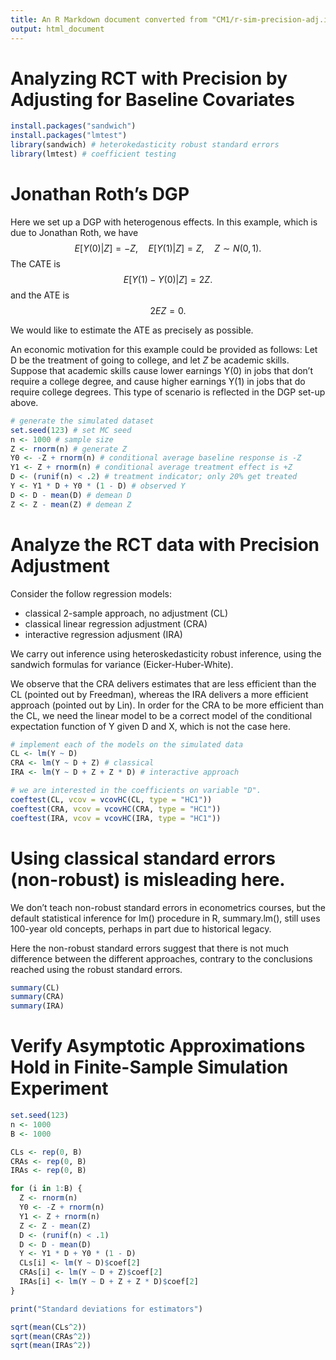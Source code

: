 ```yaml
---
title: An R Markdown document converted from "CM1/r-sim-precision-adj.irnb"
output: html_document
---
```


# Analyzing RCT with Precision by Adjusting for Baseline Covariates

```r
install.packages("sandwich")
install.packages("lmtest")
library(sandwich) # heterokedasticity robust standard errors
library(lmtest) # coefficient testing
```

# Jonathan Roth's DGP

Here we set up a DGP with heterogenous effects. In this example, which is due to Jonathan Roth, we have
$$
E [Y(0) | Z] = - Z, \quad E [Y(1) |Z] = Z, \quad Z \sim N(0,1).
$$
The CATE is
$$
E [Y(1) - Y(0) | Z ]= 2 Z.
$$
and the ATE is
$$
2 E Z = 0.
$$

We would like to estimate the ATE as precisely as possible.

An economic motivation for this example could be provided as follows: Let D be the treatment of going to college, and let $Z$ be academic skills.  Suppose that academic skills cause lower earnings Y(0) in jobs that don't require a college degree, and cause higher earnings  Y(1) in jobs that do require college degrees. This type of scenario is reflected in the DGP set-up above.


```r
# generate the simulated dataset
set.seed(123) # set MC seed
n <- 1000 # sample size
Z <- rnorm(n) # generate Z
Y0 <- -Z + rnorm(n) # conditional average baseline response is -Z
Y1 <- Z + rnorm(n) # conditional average treatment effect is +Z
D <- (runif(n) < .2) # treatment indicator; only 20% get treated
Y <- Y1 * D + Y0 * (1 - D) # observed Y
D <- D - mean(D) # demean D
Z <- Z - mean(Z) # demean Z
```

# Analyze the RCT data with Precision Adjustment

Consider the follow regression models:

*  classical 2-sample approach, no adjustment (CL)
*  classical linear regression adjustment (CRA)
*  interactive regression adjusment (IRA)

We carry out inference using heteroskedasticity robust inference, using the sandwich formulas for variance (Eicker-Huber-White).  

We observe that the CRA delivers estimates that are less efficient than the CL (pointed out by Freedman), whereas the IRA delivers a more efficient approach (pointed out by Lin). In order for the CRA to be more efficient than the CL, we need the linear model to be a correct model of the conditional expectation function of Y given D and X, which is not the case here.

```r
# implement each of the models on the simulated data
CL <- lm(Y ~ D)
CRA <- lm(Y ~ D + Z) # classical
IRA <- lm(Y ~ D + Z + Z * D) # interactive approach

# we are interested in the coefficients on variable "D".
coeftest(CL, vcov = vcovHC(CL, type = "HC1"))
coeftest(CRA, vcov = vcovHC(CRA, type = "HC1"))
coeftest(IRA, vcov = vcovHC(IRA, type = "HC1"))
```

# Using classical standard errors (non-robust) is misleading here.

We don't teach non-robust standard errors in econometrics courses, but the default statistical inference for lm() procedure in R, summary.lm(), still uses 100-year old concepts, perhaps in part due to historical legacy.  

Here the non-robust standard errors suggest that there is not much difference between the different approaches, contrary to the conclusions reached using the robust standard errors.

```r
summary(CL)
summary(CRA)
summary(IRA)
```

# Verify Asymptotic Approximations Hold in Finite-Sample Simulation Experiment

```r
set.seed(123)
n <- 1000
B <- 1000

CLs <- rep(0, B)
CRAs <- rep(0, B)
IRAs <- rep(0, B)

for (i in 1:B) {
  Z <- rnorm(n)
  Y0 <- -Z + rnorm(n)
  Y1 <- Z + rnorm(n)
  Z <- Z - mean(Z)
  D <- (runif(n) < .1)
  D <- D - mean(D)
  Y <- Y1 * D + Y0 * (1 - D)
  CLs[i] <- lm(Y ~ D)$coef[2]
  CRAs[i] <- lm(Y ~ D + Z)$coef[2]
  IRAs[i] <- lm(Y ~ D + Z + Z * D)$coef[2]
}

print("Standard deviations for estimators")

sqrt(mean(CLs^2))
sqrt(mean(CRAs^2))
sqrt(mean(IRAs^2))
```

